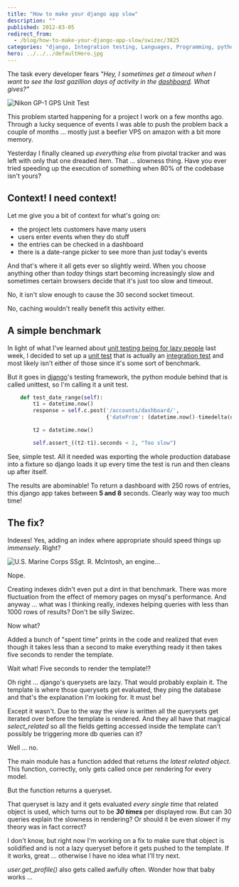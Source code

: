 ```yaml
---
title: "How to make your django app slow"
description: ""
published: 2012-03-05
redirect_from:
  - /blog/how-to-make-your-django-app-slow/swizec/3825
categories: "django, Integration testing, Languages, Programming, python, TestUnit, Uncategorized"
hero: ../../../defaultHero.jpg
---
```


The task every developer fears _"Hey, I sometimes get a timeout when I want to see the last gazillion days of activity in the [dashboard](http://en.wikipedia.org/wiki/Dashboard "Dashboard"). What gives?"_

![Nikon GP-1 GPS Unit Test](https://swizec.com/wp-content/uploads/2012/03/3188032449_1e8783552a_m5.jpg "Nikon GP-1 GPS Unit Test")

This problem started happening for a project I work on a few months ago. Through a lucky sequence of events I was able to push the problem back a couple of months ... mostly just a beefier VPS on amazon with a bit more memory.

Yesterday I finally cleaned up _everything_ _else_ from pivotal tracker and was left with only that one dreaded item. That ... slowness thing. Have you ever tried speeding up the execution of something when 80% of the codebase isn't yours?

## Context! I need context!

Let me give you a bit of context for what's going on:

- the project lets customers have many users
- users enter events when they do stuff
- the entries can be checked in a dashboard
- there is a date-range picker to see more than just today's events

And that's where it all gets ever so slightly weird. When you choose anything other than _today_ things start becoming increasingly slow and sometimes certain browsers decide that it's just too slow and timeout.

No, it isn't slow enough to cause the 30 second socket timeout.

No, caching wouldn't really benefit this activity either.

## A simple benchmark

In light of what I've learned about [unit testing being for lazy people](https://swizec.com/blog/unit-testing-is-for-lazy-people/ "Unit testing is for lazy people") last week, I decided to set up a [unit test](http://en.wikipedia.org/wiki/Unit_testing "Unit testing") that is actually an [integration test](http://en.wikipedia.org/wiki/Integration_testing "Integration testing") and most likely isn't either of those since it's some sort of benchmark.

But it goes in [django](http://www.djangoproject.com "Django (Web framework)")'s testing framework, the python module behind that is called unittest, so I'm calling it a unit test.

```python
    def test_date_range(self):
        t1 = datetime.now()
        response = self.c.post('/accounts/dashboard/',
                               {'dateFrom': (datetime.now()-timedelta(days=356)).strftime("%m/%d/%Y")})

        t2 = datetime.now()

        self.assert_((t2-t1).seconds < 2, "Too slow")
```

See, simple test. All it needed was exporting the whole production database into a fixture so django loads it up every time the test is run and then cleans up after itself.

The results are abominable! To return a dashboard with 250 rows of entries, this django app takes between **5 and 8** seconds. Clearly way way too much time!

## The fix?

Indexes! Yes, adding an index where appropriate should speed things up _immensely_. Right?

![U.S. Marine Corps SSgt. R. McIntosh, an engine...](https://swizec.com/wp-content/uploads/2012/03/300px-Allison_T56_mobile_test_unit_MCAS_Futenma_19823.jpeg "U.S. Marine Corps SSgt. R. McIntosh, an engine...")

Nope.

Creating indexes didn't even put a dint in that benchmark. There was more fluctuation from the effect of memory pages on mysql's performance. And anyway ... what was I thinking really, indexes helping queries with less than 1000 rows of results? Don't be silly Swizec.

Now what?

Added a bunch of "spent time" prints in the code and realized that even though it takes less than a second to make everything ready it then takes five seconds to render the template.

Wait what! Five seconds to render the template!?

Oh right ... django's querysets are lazy. That would probably explain it. The template is where those querysets get evaluated, they ping the database and that's the explanation I'm looking for. It must be!

Except it wasn't. Due to the way the _view_ is written all the querysets get iterated over before the template is rendered. And they all have that magical _select_related_ so all the fields getting accessed inside the template can't possibly be triggering more db queries can it?

Well ... no.

The main module has a function added that returns _the latest related object._ This function, correctly, only gets called once per rendering for every model.

But the function returns a queryset.

That queryset is lazy and it gets evaluated _every single time_ that related object is used, which turns out to be _**30 times**_ per displayed row. But can 30 queries explain the slowness in rendering? Or should it be even slower if my theory was in fact correct?

I don't know, but right now I'm working on a fix to make sure that object is solidified and is not a lazy queryset before it gets pushed to the template. If it works, great ... otherwise I have no idea what I'll try next.

_user.get_profile()_ also gets called awfully often. Wonder how that baby works ...

